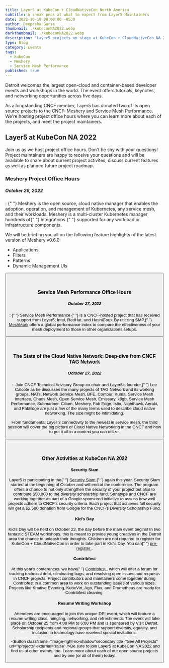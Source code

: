 ```yaml
---
title: Layer5 at KubeCon + CloudNativeCon North America
subtitle: A sneak peak at what to expect from Layer5 Maintainers
date: 2022-10-19 08:00:00 -0530
author: Deepesha Burse
thumbnail: ./kubeconNA2022.webp
darkthumbnail: ./kubeconNA2022.webp
description: "Layer5 projects on stage at KubeCon + CloudNativeCon NA 2022"
type: Blog
category: Events
tags:
  - KubeCon
  - Meshery
  - Service Mesh Performance
published: true
---
```


<BlogWrapper>
<p>
  Detroit welcomes the largest open-cloud and container-based developer events and workshops in the world. The event offers tutorials, keynotes, and networking opportunities across five days.
</p>
<div className="intro">
  <p>
    As a longstanding CNCF member, Layer5 has donated two of its open source projects to the CNCF: <Link to="/cloud-native-management/meshery">Meshery</Link> and Service Mesh Performance. We're hosting project office hours where you can learn more about each of the projects, and meet the project maintainers. 
  </p>
</div>

<h2>
  <Link to="/community/events/kubecon-cloudnative-north-america-2022">
    Layer5 at KubeCon NA 2022
  </Link>
</h2>

Join us as we host project office hours. Don't be shy with your questions! Project maintainers are happy to receive your questions and will be available to share about current project activites, discuss current features as well as planned future project roadmap.

<h3>Meshery Project Office Hours</h3>
<p>
  <h5 style={{display: "inline"}}>October 26, 2022</h5>:&nbsp;{" "}
  <Link to="/cloud-native-management/meshery">Meshery</Link> is the open source,
  cloud native manager that enables the adoption, operation, and management of
  Kubernetes, any service mesh, and their workloads. Meshery is a multi-cluster
  Kubernetes manager hundreds of{" "}
  <Link to="/cloud-native-management/meshery/integrations">integrations</Link>
{" "}
  supported for any workload or infrastructure components.
</p>

<p>
  We will be briefing you all on the following feature highlights of the latest
  version of Meshery v0.6.0:
  <ul>
    <li> Applications</li>
    <li> Filters</li>
    <li> Patterns</li>
    <li> Dynamic Management UIs</li>
  </ul>
</p>
<p className="text-centre">
  <Button
    secondary
    title="RSVP for Meshery project office hours"
    url="https://community.cncf.io/j/8pgn8we7gg8mg/"
    external={true}
  />
</p>
<br />

<h3>Service Mesh Performance Office Hours</h3>
<p>
  <h5 style={{display: "inline"}}>October 27, 2022</h5>:&nbsp;{" "}
  <Link to="/projects/service-mesh-performance">Service Mesh Performance</Link>
{" "}
  is a CNCF-hosted project that has received support from Layer5, Intel, RedHat,
  and HashiCorp. By utilizing SMP,{" "}
  <a href="https://smp-spec.io/meshmark">MeshMark</a> offers a global
  performance index to compare the effectiveness of your mesh deployment to
  those in other organizations setups.
</p>
<p className="text-centre">
  <Button
    secondary
    title="RSVP for Service Mesh Performance Project Office Hours"
    url="​https://community.cncf.io/j/ge5ft6dxm3ac5/"
    external={true}
  />
</p>
<br />

<h3>The State of the Cloud Native Network: Deep-dive from CNCF TAG Network</h3>
<p>
  <h5 style={{display: "inline"}}>October 27, 2022</h5>:&nbsp; Join CNCF Technical
  Advisory Group co-chair and Layer5's founder,{" "}
  <Link to="/community/members/lee-calcote">Lee Calcote</Link> as he discusses
  the many projects of TAG Network and its working groups. NATs, Network Service
  Mesh, BFE, Contour, Kuma, Service Mesh Interface, Chaos Mesh, Open Service
  Mesh, Emissary, k8gb, Service Mesh Performance, Submariner, Cilium, Meshery,
  Fab Edge, Istio, Nighthawk, Aeraki, and FabEdge are just a few of the many
  terms used to describe cloud native networking. The size might be
  intimidating.
</p>
<p>
  From fundamental Layer 3 connectivity to the newest in service mesh, the third
  session will cover the big picture of Cloud Native Networking in the CNCF and
  how to put it all in a context you can utilize.
</p>
<p className="text-centre">
  <Button
    secondary
    title="RSVP for the State of the Cloud Native Network talk"
    url="https://sched.co/1BZJl"
    external={true}
  />
</p>
<br />
<h3>Other Activities at KubeCon NA 2022</h3>

<h4>Security Slam</h4>
<p>
  Layer5 is participating in the{" "}
  <a href="https://events.linuxfoundation.org/kubecon-cloudnativecon-north-america/attend/experiences/#security-slam">
    Security Slam
  </a>
{" "}
  again this year. Security Slam started at the beginning of October and will
  end at the conference. The program offers a chance to not only strengthen the
  security of your project but also to contribute $50,000 to the diversity
  scholarship fund. Sonatype and CNCF are working together as part of a
  Google-sponsored initiative to assess how well projects adhere to CNCF's
  security criteria. Each project that achieves full security will get a $2,500
  donation from Google for the CNCF's Diversity Scholarship Fund.
</p>

<h4>Kid’s Day</h4>
<p>
  Kid's Day will be held on October 23, the day before the main event begins! In
  two fantastic STEAM workshops, this is meant to provide young creatives in the
  Detroit area the chance to unleash their thoughts. Children are not required
  to register for KubeCon + CloudNativeCon in order to take part in Kid's Day.
  You can{" "}
  <a href="https://docs.google.com/forms/d/e/1FAIpQLSfVosJ43gSGC_d2Uenxe4vjdihHENwfSL5-acLZljxKgvyKyg/viewform">
    pre-register
  </a>
  .
</p>

<h4>Contribfest</h4>
<p>
  At this year's conferences, we have{" "}
  <a href="https://kccncna2022.sched.com/overview/type/ContribFest?iframe=no">
    Contribfest
  </a>
  , which will offer a forum for tracking technical debt, eliminating bugs, and
  resolving open issues and requests in CNCF projects. Project contributors and
  maintainers come together during Contribfest in a common area to work on
  outstanding issues of various sizes. Projects like Knative Eventing, KubeVirt,
  Ago, Flux, and Prometheus are ready for Contribfest cleaning.
</p>

<h4>Resumé Writing Workshop</h4>
<p>
  Attendees are encouraged to join this unique DEI event, which will feature a
  resume writing class, mingling, networking, and refreshments. The event will
  take place on October 25 from 4:00 PM to 6:00 PM and is sponsored by Visit
  Detroit. Scholarship recipients and regional groups that support diversity,
  equality, and inclusion in technology have received special invitations.
</p>

<Button className="image-right-no-shadow"secondary title="See All Projects" url="/projects" external="false" />Be sure to join Layer5 at KubeCon NA 2022 and find us at other <Link to="/community/events/">events</Link>, too. Learn more about each of our <Link to="/projects">open source projects</Link> and try one (or all of them) today! 
</BlogWrapper>
